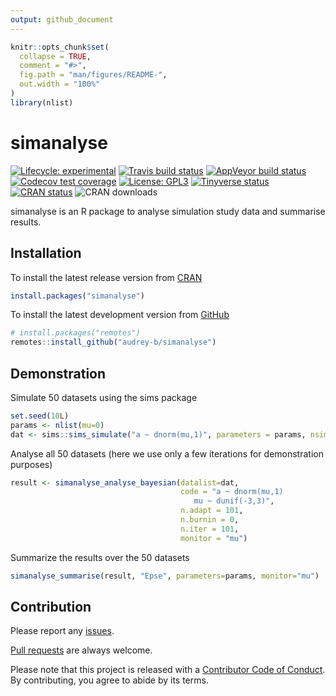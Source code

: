 ```yaml
---
output: github_document
---
```


<!-- README.md is generated from README.Rmd. Please edit that file -->

```r
knitr::opts_chunk$set(
  collapse = TRUE,
  comment = "#>",
  fig.path = "man/figures/README-",
  out.width = "100%"
)
library(nlist)
```
# simanalyse

<!-- badges: start -->
[![Lifecycle: experimental](https://img.shields.io/badge/lifecycle-experimental-orange.svg)](https://www.tidyverse.org/lifecycle/#experimental)
[![Travis build status](https://travis-ci.com/audrey-b/simanalyse.svg?branch=master)](https://travis-ci.com/audrey-b/simanalyse)
[![AppVeyor build status](https://ci.appveyor.com/api/projects/status/github/audrey-b/simanalyse?branch=master&svg=true)](https://ci.appveyor.com/project/audrey-b/simanalyse)
[![Codecov test coverage](https://codecov.io/gh/audrey-b/simanalyse/branch/master/graph/badge.svg)](https://codecov.io/gh/audrey-b/simanalyse?branch=master)
[![License: GPL3](https://img.shields.io/badge/License-GPL3-blue.svg)](https://www.gnu.org/licenses/gpl-3.0.html)
[![Tinyverse status](https://tinyverse.netlify.com/badge/simanalyse)](https://CRAN.R-project.org/package=simanalyse)
[![CRAN status](https://www.r-pkg.org/badges/version/simanalyse)](https://cran.r-project.org/package=simanalyse)
![CRAN downloads](http://cranlogs.r-pkg.org/badges/simanalyse)
<!-- badges: end -->

simanalyse is an R package to analyse simulation study data and summarise results.

## Installation

To install the latest release version from [CRAN](https://cran.r-project.org)
```r
install.packages("simanalyse")
```

To install the latest development version from [GitHub](https://github.com/audrey-b/simanalyse)
```r
# install.packages("remotes")
remotes::install_github("audrey-b/simanalyse")
```

## Demonstration

Simulate 50 datasets using the sims package
```r
set.seed(10L)
params <- nlist(mu=0)
dat <- sims::sims_simulate("a ~ dnorm(mu,1)", parameters = params, nsims=50)
```

Analyse all 50 datasets (here we use only a few iterations for demonstration purposes)
```r
result <- simanalyse_analyse_bayesian(datalist=dat,
                                      code = "a ~ dnorm(mu,1)
                                         mu ~ dunif(-3,3)",
                                      n.adapt = 101,
                                      n.burnin = 0,
                                      n.iter = 101,
                                      monitor = "mu")
```

Summarize the results over the 50 datasets
```r
simanalyse_summarise(result, "Epse", parameters=params, monitor="mu")
```

## Contribution

Please report any [issues](https://github.com/audrey-b/simanalyse/issues).

[Pull requests](https://github.com/audrey-b/simanalyse/pulls) are always welcome.

Please note that this project is released with a [Contributor Code of Conduct](https://github.com/audrey-b/simanalyse/blob/master/CODE_OF_CONDUCT.md).
By contributing, you agree to abide by its terms.
